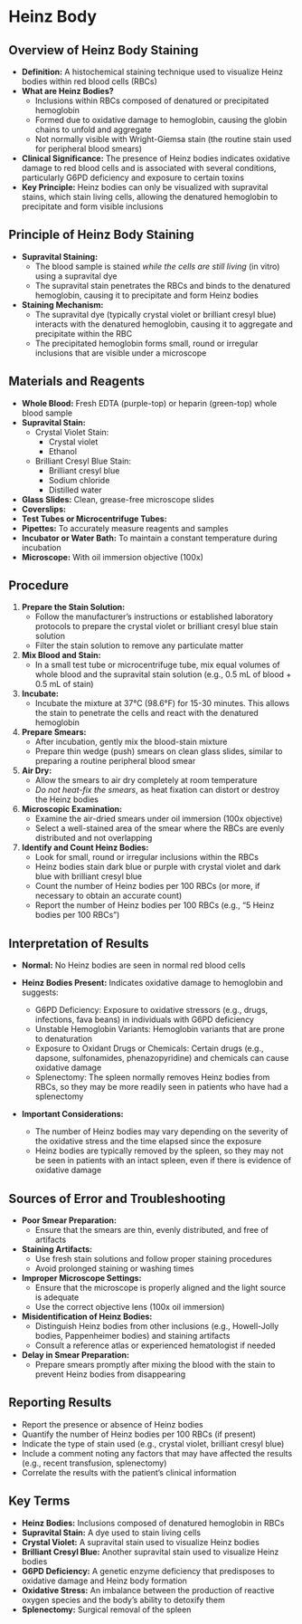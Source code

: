 # Heinz Body {-}

## **Overview of Heinz Body Staining** {-}

*   **Definition:** A histochemical staining technique used to visualize Heinz bodies within red blood cells (RBCs)
*   **What are Heinz Bodies?**
    *   Inclusions within RBCs composed of denatured or precipitated hemoglobin
    *   Formed due to oxidative damage to hemoglobin, causing the globin chains to unfold and aggregate
    *   Not normally visible with Wright-Giemsa stain (the routine stain used for peripheral blood smears)
*   **Clinical Significance:** The presence of Heinz bodies indicates oxidative damage to red blood cells and is associated with several conditions, particularly G6PD deficiency and exposure to certain toxins
*   **Key Principle:** Heinz bodies can only be visualized with supravital stains, which stain living cells, allowing the denatured hemoglobin to precipitate and form visible inclusions

## **Principle of Heinz Body Staining** {-}

*   **Supravital Staining:**
    *   The blood sample is stained *while the cells are still living* (in vitro) using a supravital dye
    *   The supravital stain penetrates the RBCs and binds to the denatured hemoglobin, causing it to precipitate and form Heinz bodies
*   **Staining Mechanism:**
    *   The supravital dye (typically crystal violet or brilliant cresyl blue) interacts with the denatured hemoglobin, causing it to aggregate and precipitate within the RBC
    *   The precipitated hemoglobin forms small, round or irregular inclusions that are visible under a microscope

## **Materials and Reagents** {-}

*   **Whole Blood:** Fresh EDTA (purple-top) or heparin (green-top) whole blood sample
*   **Supravital Stain:**
    *   Crystal Violet Stain:
        *   Crystal violet
        *   Ethanol
    *   Brilliant Cresyl Blue Stain:
        *   Brilliant cresyl blue
        *   Sodium chloride
        *   Distilled water
*   **Glass Slides:** Clean, grease-free microscope slides
*   **Coverslips:**
*   **Test Tubes or Microcentrifuge Tubes:**
*   **Pipettes:** To accurately measure reagents and samples
*   **Incubator or Water Bath:** To maintain a constant temperature during incubation
*   **Microscope:** With oil immersion objective (100x)

## **Procedure** {-}

1.  **Prepare the Stain Solution:**
    *   Follow the manufacturer's instructions or established laboratory protocols to prepare the crystal violet or brilliant cresyl blue stain solution
    *   Filter the stain solution to remove any particulate matter
2.  **Mix Blood and Stain:**
    *   In a small test tube or microcentrifuge tube, mix equal volumes of whole blood and the supravital stain solution (e.g., 0.5 mL of blood + 0.5 mL of stain)
3.  **Incubate:**
    *   Incubate the mixture at 37°C (98.6°F) for 15-30 minutes. This allows the stain to penetrate the cells and react with the denatured hemoglobin
4.  **Prepare Smears:**
    *   After incubation, gently mix the blood-stain mixture
    *   Prepare thin wedge (push) smears on clean glass slides, similar to preparing a routine peripheral blood smear
5.  **Air Dry:**
    *   Allow the smears to air dry completely at room temperature
    *   *Do not heat-fix the smears*, as heat fixation can distort or destroy the Heinz bodies
6.  **Microscopic Examination:**
    *   Examine the air-dried smears under oil immersion (100x objective)
    *   Select a well-stained area of the smear where the RBCs are evenly distributed and not overlapping
7.  **Identify and Count Heinz Bodies:**
    *   Look for small, round or irregular inclusions within the RBCs
    *   Heinz bodies stain dark blue or purple with crystal violet and dark blue with brilliant cresyl blue
    *   Count the number of Heinz bodies per 100 RBCs (or more, if necessary to obtain an accurate count)
    *   Report the number of Heinz bodies per 100 RBCs (e.g., "5 Heinz bodies per 100 RBCs")

## **Interpretation of Results** {-}

*   **Normal:** No Heinz bodies are seen in normal red blood cells

*   **Heinz Bodies Present:** Indicates oxidative damage to hemoglobin and suggests:
    *   G6PD Deficiency: Exposure to oxidative stressors (e.g., drugs, infections, fava beans) in individuals with G6PD deficiency
    *   Unstable Hemoglobin Variants: Hemoglobin variants that are prone to denaturation
    *   Exposure to Oxidant Drugs or Chemicals: Certain drugs (e.g., dapsone, sulfonamides, phenazopyridine) and chemicals can cause oxidative damage
    *   Splenectomy: The spleen normally removes Heinz bodies from RBCs, so they may be more readily seen in patients who have had a splenectomy

*   **Important Considerations:**
    *   The number of Heinz bodies may vary depending on the severity of the oxidative stress and the time elapsed since the exposure
    *   Heinz bodies are typically removed by the spleen, so they may not be seen in patients with an intact spleen, even if there is evidence of oxidative damage

## **Sources of Error and Troubleshooting** {-}

*   **Poor Smear Preparation:**
    *   Ensure that the smears are thin, evenly distributed, and free of artifacts

*   **Staining Artifacts:**
    *   Use fresh stain solutions and follow proper staining procedures
    *   Avoid prolonged staining or washing times

*   **Improper Microscope Settings:**
    *   Ensure that the microscope is properly aligned and the light source is adequate
    *   Use the correct objective lens (100x oil immersion)

*   **Misidentification of Heinz Bodies:**
    *   Distinguish Heinz bodies from other inclusions (e.g., Howell-Jolly bodies, Pappenheimer bodies) and staining artifacts
    *   Consult a reference atlas or experienced hematologist if needed

*   **Delay in Smear Preparation:**
    *   Prepare smears promptly after mixing the blood with the stain to prevent Heinz bodies from disappearing

## **Reporting Results** {-}

*   Report the presence or absence of Heinz bodies
*   Quantify the number of Heinz bodies per 100 RBCs (if present)
*   Indicate the type of stain used (e.g., crystal violet, brilliant cresyl blue)
*   Include a comment noting any factors that may have affected the results (e.g., recent transfusion, splenectomy)
*   Correlate the results with the patient's clinical information

## **Key Terms** {-}

*   **Heinz Bodies:** Inclusions composed of denatured hemoglobin in RBCs
*   **Supravital Stain:** A dye used to stain living cells
*   **Crystal Violet:** A supravital stain used to visualize Heinz bodies
*   **Brilliant Cresyl Blue:** Another supravital stain used to visualize Heinz bodies
*   **G6PD Deficiency:** A genetic enzyme deficiency that predisposes to oxidative damage and Heinz body formation
*   **Oxidative Stress:** An imbalance between the production of reactive oxygen species and the body's ability to detoxify them
*   **Splenectomy:** Surgical removal of the spleen
